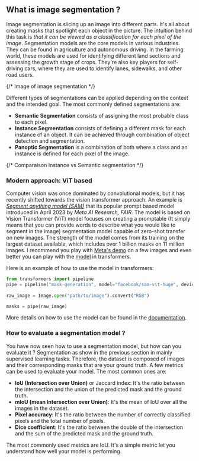 ## What is image segmentation ?

Image segmentation is slicing up an image into different parts. It's all about creating masks that spotlight each object in the picture. 
The intuition behind this task is *that it can be viewed as a classification for each pixel of the image*. Segmentation models are the 
core models in various industries. They can be found in agriculture and autonomous driving. In the farming world, these models are used 
for identifying different land sections and assessing the growth stage of crops. They're also key players for self-driving cars, where 
they are used to identify lanes, sidewalks, and other road users.

{/* Image of image segmentation */}

Different types of segmentations can be applied depending on the context and the intended goal.
The most commonly defined segmentations are:
- **Semantic Segmentation** consists of assigning the most probable class to each pixel.
- **Instance Segmentation** consists of defining a different mask for each instance of an object. It can be achieved through 
combination of object detection and segmentation.
- **Panoptic Segmentation** is a combination of both where a class and an instance is defined for each pixel of the image.

{/* Comparaison Instance vs Semantic segmentation */}

### Modern approach: ViT based

Computer vision was once dominated by convolutional models, but it has recently shifted towards the vision transformer approach. 
An example is *[Segment anything model (SAM)](https://arxiv.org/abs/2304.02643)* that its popular prompt based model introduced 
in April 2023 by *Meta AI Research, FAIR*. The model is based on Vision Transformer (ViT) model focuses on creating a promptable 
(It simply means that you can provide words to describe what you would like to segment in the image) segmentation model capable of 
zero-shot transfer on new images. The strength of the model comes from its training on the largest dataset available, which includes over 
1 billion masks on 11 million images. I recommend you play with [Meta's demo](https://segment-anything.com/) on a few images and even 
better you can play with the [model](https://huggingface.co/ybelkada/segment-anything) in transformers. 

Here is an example of how to use the model in transformers:
```python
from transformers import pipeline
pipe = pipeline("mask-generation", model="facebook/sam-vit-huge", device=0)
 
raw_image = Image.open("path/to/image").convert("RGB")

masks = pipe(raw_image)
```

More details on how to use the model can be found in the [documentation](https://huggingface.co/docs/transformers/main/en/model_doc/sam).

### How to evaluate a segmentation model ?

You have now seen how to use a segmentation model, but how can you evaluate it ? Segmentation as show in the previous section in mainly 
supervised learning tasks. Therefore, the dataset is composed of images and their corresponding masks that are your ground truth. A few metrics
can be used to evaluate your model. The most common ones are:
- **IoU (Intersection over Union)** or Jaccard index: It's the ratio between the intersection and the union of the predicted mask and the ground truth.
- **mIoU (mean Intersection over Union)**: It's the mean of IoU over all the images in the dataset.
- **Pixel accuracy**: It's the ratio between the number of correctly classified pixels and the total number of pixels.
- **Dice coefficient**: It's the ratio between the double of the intersection and the sum of the predicted mask and the ground truth.

The most commonly used metrics are IoU. It's a simple metric let you understand how well your model is performing.
